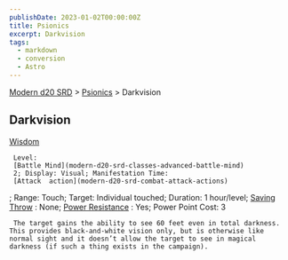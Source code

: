 ```yaml
---
publishDate: 2023-01-02T00:00:00Z
title: Psionics
excerpt: Darkvision
tags:
  - markdown
  - conversion
  - Astro
---
```


[Modern d20 SRD](/#modernD20) > [Psionics](modern-d20-srd-psionics-index) > Darkvision

## Darkvision

[Wisdom](modern-d20-srd-basics-ability-scores)

     Level:
     [Battle Mind](modern-d20-srd-classes-advanced-battle-mind)
     2; Display: Visual; Manifestation Time:
     [Attack  action](modern-d20-srd-combat-attack-actions)
; Range: Touch; Target: Individual touched; Duration: 1 hour/level;
[Saving Throw](modern-d20-srd-basics-saving-throws)
: None;
[Power Resistance](modern-d20-srd-special-abilities-power-resistance)
: Yes; Power Point Cost: 3

     The target gains the ability to see 60 feet even in total darkness. This provides black-and-white vision only, but is otherwise like normal sight and it doesn’t allow the target to see in magical darkness (if such a thing exists in the campaign).

